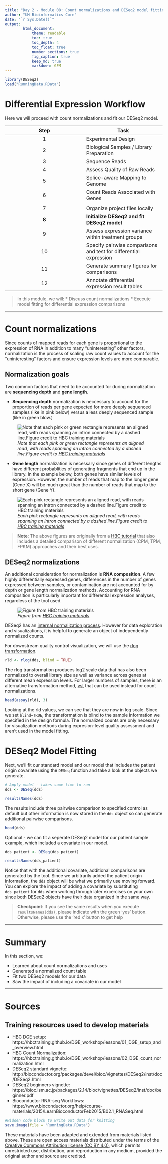 ```yaml
---
title: "Day 2 - Module 08: Count normalizations and DESeq2 model fitting"
author: "UM Bioinformatics Core"
date: "`r Sys.Date()`"
output:
        html_document:
            theme: readable
            toc: true
            toc_depth: 4
            toc_float: true
            number_sections: true
            fig_caption: true
            keep_md: true
            markdown: GFM
---
```


<!--- Allow the page to be wider --->
<style>
    body .main-container {
        max-width: 1200px;
    }
</style>


```r
library(DESeq2)
load("RunningData.RData")
```


# Differential Expression Workflow

Here we will proceed with count normalizations and fit our DESeq2 model.

| Step | Task |
| :--: | ---- |
| 1 | Experimental Design |
| 2 | Biological Samples / Library Preparation |
| 3 | Sequence Reads |
| 4 | Assess Quality of Raw Reads |
| 5 | Splice-aware Mapping to Genome |
| 6 | Count Reads Associated with Genes |
| | |
| 7 | Organize project files locally |
| **8** | **Initialize DESeq2 and fit DESeq2 model** |
| 9 | Assess expression variance within treatment groups |
| 10 | Specify pairwise comparisons and test for differential expression |
| 11 | Generate summary figures for comparisons |
| 12 | Annotate differential expression result tables |


> In this module, we will:
> * Discuss count normalizations
> * Execute model fitting for differential expression comparisons

---

# Count normalizations

Since counts of mapped reads for each gene is proportional to the expression of RNA in addition to many “uninteresting” other factors, normalization is the process of scaling raw count values to account for the “uninteresting” factors and ensure expression levels are more comparable.

## Normalization goals

Two common factors that need to be accounted for during normalization are **sequencing depth** and **gene length**.

* **Sequencing depth** normalization is neccessary to account for the proportion of reads per gene expected for more deeply sequenced samples (like in pink below) versus a less deeply sequenced sample (like in green blow.)

![*Note that each pink or green rectangle represents an aligned read, with reads spanning an intron connected by a dashed line.Figure credit to [HBC  training materials](https://hbctraining.github.io/DGE_workshop/lessons/02_DGE_count_normalization.html)*](./images/normalization_methods_depth.png)


* **Gene length** normalization is necessary since genes of different lengths have different probablities of generating fragments that end up in the library. In the example below, both genes have similar levels of expression. However, the number of reads that map to the longer gene (Gene X) will be much great than the number of reads that map to the short gene (Gene Y).

![*Each pink rectangle represents an aligned read, with reads spanning an intron connected by a dashed line.Figure credit to [HBC  training materials](https://hbctraining.github.io/DGE_workshop/lessons/02_DGE_count_normalization.html)*](./images/normalization_methods_length.png)

> **Note**: The above figures are originally from a [HBC  tutorial](https://hbctraining.github.io/DGE_workshop/lessons/02_DGE_count_normalization.html) that also includes a detailed comparison of different normalization (CPM, TPM, FPKM) approaches and their best uses.

## DESeq2 normalizations

An additional consideration for normalization is **RNA composition**. A few highly differentially expressed genes, differences in the number of genes expressed between samples, or contamination are not accounted for by depth or gene length normalization methods. Accounting for RNA composition is particularly important for differential expression analyses, regardless of the tool used.

![*Figure from [HBC  training materials](https://hbctraining.github.io/DGE_workshop/lessons/02_DGE_count_normalization.html)*](./images/normalization_methods_composition.png)


DESeq2 has an [internal normalization process](https://genomebiology.biomedcentral.com/articles/10.1186/gb-2010-11-10-r106). However for data exploration and visualizations, it is helpful to generate an object of independently normalized counts.

For downstream quality control visualization, we will use the [rlog transformation](http://bioconductor.org/packages/devel/bioc/vignettes/DESeq2/inst/doc/DESeq2.html#count-data-transformations).


```r
rld <- rlog(dds, blind = TRUE)
```

The rlog transformation produces log2 scale data that has also been normalized to overall library size as well as variance across genes at different mean expression levels. For larger numbers of samples, there is an alternative transformation method, [vst](http://www.bioconductor.org/packages/release/bioc/vignettes/DESeq2/inst/doc/DESeq2.html#count-data-transformations) that can be used instead for count normalizations.


```r
head(assay(rld), 3)
```

Looking at the rld values, we can see that they are now in log scale. Since we set `blind=TRUE`, the transformation is blind to the sample information we specified in the design formula. The normalized counts are only necessary for visualization methods during expresion-level quality assessment and aren't used in the model fitting.

# DESeq2 Model Fitting

Next, we'll fit our standard model and our model that includes the patient origin covariate using the `DESeq` function and take a look at the objects we generate.
```r
# Apply model - takes some time to run
dds <- DESeq(dds)
```
```r
resultsNames(dds)
```

The results include three pairwise comparison to specified control as default but other information is now stored in the `dds` object so can generate additional pairwise comparisons.

```r
head(dds)
```

Optional - we can fit a seperate DESeq2 model for our patient sample example, which included a covariate in our model.
```r
dds_patient <- DESeq(dds_patient)
```
```r
resultsNames(dds_patient)
```

Notice that with the additional covariate, additional comparisons are generated by the tool. Since we arbitrarily added the patient origin information, the `dds` object will be what we primarily use moving forward. You can explore the impact of adding a covariate by substituting `dds_patient` for `dds` when working through later excercises on your own since both DESeq2 objects have their data organized in the same way.

> **Checkpoint**: If you see the same results when you execute `resultsNames(dds)`, please indicate with the green 'yes' button. Otherwise, please use the 'red x' button to get help


---

# Summary

In this section, we:

* Learned about count normalizations and uses
* Generated a normalized count table
* Fit two DESeq2 models for our data
* Saw the impact of including a covariate in our model

---

# Sources
## Training resources used to develop materials
* HBC DGE setup: https://hbctraining.github.io/DGE_workshop/lessons/01_DGE_setup_and_overview.html
* HBC Count Normalization: https://hbctraining.github.io/DGE_workshop/lessons/02_DGE_count_normalization.html
* DESeq2 standard vignette: http://bioconductor.org/packages/devel/bioc/vignettes/DESeq2/inst/doc/DESeq2.html
* DESeq2 beginners vignette: https://bioc.ism.ac.jp/packages/2.14/bioc/vignettes/DESeq2/inst/doc/beginner.pdf
* Bioconductor RNA-seq Workflows: https://www.bioconductor.org/help/course-materials/2015/LearnBioconductorFeb2015/B02.1_RNASeq.html



```r
#Hidden code block to write out data for knitting
save.image(file = "RunningData.RData")
```


These materials have been adapted and extended from materials listed above. These are open access materials distributed under the terms of the [Creative Commons Attribution license (CC BY 4.0)](http://creativecommons.org/licenses/by/4.0/), which permits unrestricted use, distribution, and reproduction in any medium, provided the original author and source are credited.
